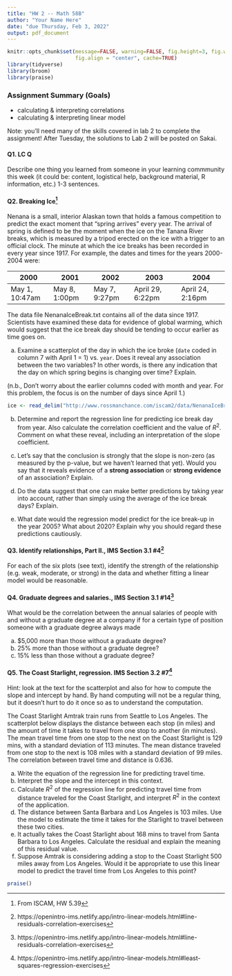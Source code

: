 ```yaml
---
title: "HW 2 -- Math 58B"
author: "Your Name Here"
date: "due Thursday, Feb 3, 2022"
output: pdf_document
---
```



```r
knitr::opts_chunk$set(message=FALSE, warning=FALSE, fig.height=3, fig.width=5, 
                      fig.align = "center", cache=TRUE)
library(tidyverse)
library(broom)
library(praise)
```


### Assignment Summary (Goals)
* calculating & interpreting correlations
* calculating & interpreting linear model

Note:  you'll need many of the skills covered in lab 2 to complete the assignment!  After Tuesday, the solutions to Lab 2 will be posted on Sakai.

#### Q1. LC Q
Describe one thing you learned from someone in your learning commmunity this week (it could be: content, logistical help, background material, R information, etc.)  1-3 sentences.


#### Q2. **Breaking Ice**^[From ISCAM, HW 5.39]


Nenana is a small, interior Alaskan town that holds a famous competition to predict the exact moment that “spring arrives” every year.  The arrival of spring is defined to be the moment when the ice on the Tanana River breaks, which is measured by a tripod erected on the ice with a trigger to an official clock.  The minute at which the ice breaks has been recorded in every year since 1917.  For example, the dates and times for the years 2000-2004 were:  

| 2000           | 2001          | 2002          | 2003             | 2004             |
|----------------|---------------|---------------|------------------|------------------|
| May 1, 10:47am | May 8, 1:00pm | May 7, 9:27pm | April 29, 6:22pm | April 24, 2:16pm |


The data file NenanaIceBreak.txt contains all of the data since 1917.  Scientists have examined these data for evidence of global warming, which would suggest that the ice break day should be tending to occur earlier as time goes on.  

(a)	Examine a scatterplot of the day in which the ice broke (`date` coded in column 7 with April 1 = 1) vs. `year`.  Does it reveal any association between the two variables?  In other words, is there any indication that the day on which spring begins is changing over time?  Explain.  

(n.b., Don't worry about the earlier columns coded with month and year.  For this problem, the focus is on the number of days since April 1.)

```r
ice <- read_delim("http://www.rossmanchance.com/iscam2/data/NenanaIceBreak.txt", "\t")
```

(b)	Determine and report the regression line for predicting ice break day from year.  Also calculate the correlation coefficient and the value of $R^2$.  Comment on what these reveal, including an interpretation of the slope coefficient.  


(c)	Let's say that the conclusion is strongly that the slope is non-zero (as measured by the p-value, but we haven't learned that yet).  Would you say that it reveals evidence of a **strong association** or **strong evidence** of an association?  Explain.  

(d)	Do the data suggest that one can make better predictions by taking year into account, rather than simply using the average of the ice break days?  Explain.  
                        
(e)	What date would the regression model predict for the ice break-up in the year 2005?  What about 2020?  Explain why you should regard these predictions cautiously.

#### Q3. Identify relationships, Part II., IMS Section 3.1 #4^[https://openintro-ims.netlify.app/intro-linear-models.html#line-residuals-correlation-exercises]

For each of the six plots (see text), identify the strength of the relationship (e.g. weak, moderate, or strong) in the data and whether fitting a linear model would be reasonable.



#### Q4. Graduate degrees and salaries., IMS Section 3.1 #14^[https://openintro-ims.netlify.app/intro-linear-models.html#line-residuals-correlation-exercises]

What would be the correlation between the annual salaries of people with and without a graduate degree at a company if for a certain type of position someone with a graduate degree always made

(a) $5,000 more than those without a graduate degree?
(b) 25% more than those without a graduate degree? 
(c) 15% less than those without a graduate degree?



#### Q5. The Coast Starlight, regression. IMS Section 3.2 #7^[https://openintro-ims.netlify.app/intro-linear-models.html#least-squares-regression-exercises]

Hint: look at the text for the scatterplot and also for how to compute the slope and intercept by hand.  By hand computing will not be a regular thing, but it doesn't hurt to do it once so as to understand the computation.

The Coast Starlight Amtrak train runs from Seattle to Los Angeles. The scatterplot below displays the distance between each stop (in miles) and the amount of time it takes to travel from one stop to another (in minutes). The mean travel time from one stop to the next on the Coast Starlight is 129 mins, with a standard deviation of 113 minutes. The mean distance traveled from one stop to the next is 108 miles with a standard deviation of 99 miles. The correlation between travel time and distance is 0.636.

(a) Write the equation of the regression line for predicting travel time. 
(b) Interpret the slope and the intercept in this context. 
(c) Calculate $R^2$ of the regression line for predicting travel time from distance traveled for the Coast Starlight, and interpret $R^2$ in the context of the application. 
(d) The distance between Santa Barbara and Los Angeles is 103 miles. Use the model to estimate the time it takes for the Starlight to travel between these two cities. 
(e) It actually takes the Coast Starlight about 168 mins to travel from Santa Barbara to Los Angeles. Calculate the residual and explain the meaning of this residual value. 
(f) Suppose Amtrak is considering adding a stop to the Coast Starlight 500 miles away from Los Angeles. Would it be appropriate to use this linear model to predict the travel time from Los Angeles to this point?


```r
praise()
```